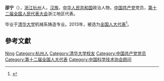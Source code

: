 {{hatnote|关于柔道运动员,参见{{tsl|en|Shao Ning|邵宁 (柔道运动员)}}。}}
'''邵宁'''（{{bd|1952年|7月|}}），[[浙江|浙江]][[杭州|杭州]]人，[[汉族|汉族]]，[[中华人民共和国|中华人民共和国]]政治人物，[[中国共产党|中国共产党]]党员，[[第十二届全国人民代表大会|第十二届全国人民代表大会]]浙江地区代表。

毕业于[[清华大学|清华大学]]机械系铸造专业。2013年，被选为[[全国人大代表|全国人大代表]]<ref>{{cite news|title=全国人大代表信息-邵宁|url= http://210.82.31.1:8084/delegate/viewDelegate.action?dbid=120881|accessdate=2013-03-28|newspaper=全国人大网|archive-url=https://web.archive.org/web/20130713114636/http://www.npc.gov.cn/delegate/viewDelegate.action?dbid=120881|archive-date=2013-07-13|dead-url=yes}}</ref>。

== 參考文獻 ==
{{reflist}}

{{中国政治人物小作品}}
{{中国科学技术协会第七届全国委员会}}

{{Authority control}}
{{DEFAULTSORT:Shao邵}}
[[Category:邵姓|Ning]]
[[Category:杭州人|Category:杭州人]]
[[Category:清华大学校友|Category:清华大学校友]]
[[Category:中国共产党党员|Category:中国共产党党员]]
[[Category:第十二届全国人大代表|Category:第十二届全国人大代表]]
[[Category:中国科学技术协会顾问|Category:中国科学技术协会顾问]]
